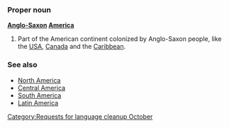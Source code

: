 {{rfv}}
{{nolanguage/box}}
[[Category:Requests for language cleanup October]]
===Proper noun===
'''[[Anglo-Saxon]] [[America]]'''
# Part of the American continent colonized by Anglo-Saxon people, like the [[USA]], [[Canada]] and the [[Caribbean]].
===See also===
* [[North America]]
* [[Central America]]
* [[South America]]
* [[Latin America]]